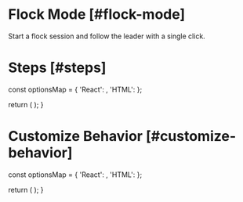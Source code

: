 
# Flock Mode [#flock-mode]

<Subheading>Start a flock session and follow the leader with a single click.</Subheading>
<PresenceDemo />

# Steps [#steps]


  const optionsMap = {
    'React': <ReactFlockOverview sectionId="steps" />,
    'HTML': <HTMLFlockOverview sectionId="steps" />
  };

  return (
    <StepTabs optionsMap={optionsMap} />
  );
}

<FlockSteps />

# Customize Behavior [#customize-behavior]


  const optionsMap = {
    'React': <ReactFlockCustom sectionId="customize-behavior" />,
    'HTML': <HTMLFlockCustom sectionId="customize-behavior" />
  };

  return (
    <StepTabs optionsMap={optionsMap} />
  );
}

<FlockCustomSteps />